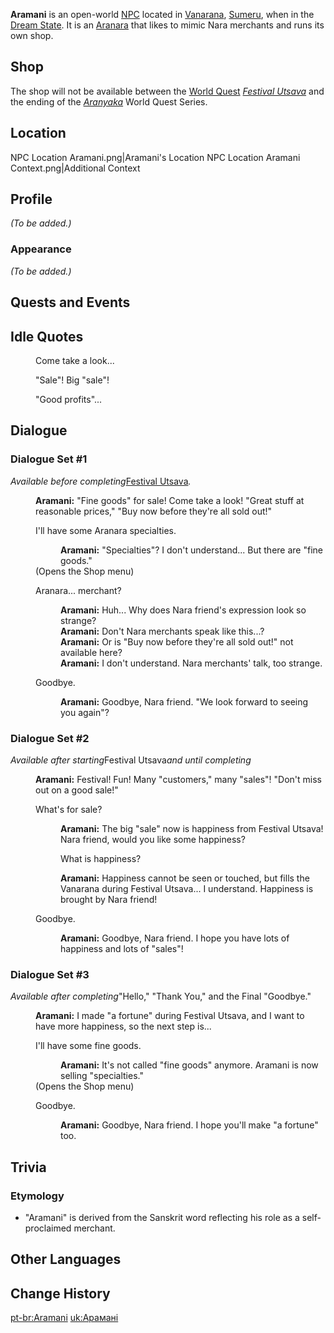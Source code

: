{{Meta
|missing_NPC_profile  = yes
}}
{{Character Infobox
|type             = Open-World NPC
|group            = Aranara
|image            = NPC Aramani.png
|region           = Sumeru
|location         = Sumeru
}}
'''Aramani''' is an open-world [[NPC]] located in [[Vanarana (Subarea)|Vanarana]], [[Sumeru]], when in the [[Vanarana (Subarea)#Dream State|Dream State]]. It is an [[Aranara]] that likes to mimic Nara merchants and runs its own shop.

==Shop==
The shop will not be available between the [[World Quest]] ''[[Festival Utsava]]'' and the ending of the ''[[Aranyaka]]'' World Quest Series.
{{Shop/Header|note=Refreshes|total=1|vendor=Aramani}}
{{Shop|Sunsettia|170|10|note=3 Days|total=1}}
{{Shop|Harra Fruit|240|10|note=3 Days|total=1}}
{{Shop|Zaytun Peach|240|10|note=3 Days|total=1}}
{{Shop|Rukkhashava Mushrooms|1,000|5|note=3 Days|total=1}}
{{Shop|Kalpalata Lotus|1,000|5|note=3 Days|total=1}}
{{Shop/Footer|note=&#32;|total=16,500}}

==Location==
<gallery>
NPC Location Aramani.png|Aramani's Location
NPC Location Aramani Context.png|Additional Context
</gallery>

==Profile==
''(To be added.)''

===Appearance===
''(To be added.)''

==Quests and Events==
{{Quests and Events}}

==Idle Quotes==
{{Dialogue Start}}
: {{DIcon|Idle}} Come take a look...
: {{DIcon|Idle}} "Sale"! Big "sale"!
: {{DIcon|Idle}} "Good profits"...
{{Dialogue End}}

==Dialogue==
===Dialogue Set #1===
''Available before completing ''[[Festival Utsava]]''.''
{{Dialogue Start}}
:'''Aramani:''' "Fine goods" for sale! Come take a look! "Great stuff at reasonable prices," "Buy now before they're all sold out!"
:{{DIcon|Shop}} I'll have some Aranara specialties.
::'''Aramani:''' "Specialties"? I don't understand... But there are "fine goods."
:;(Opens the Shop menu)
:{{DIcon}} Aranara... merchant?
::'''Aramani:''' Huh... Why does Nara friend's expression look so strange?
::'''Aramani:''' Don't Nara merchants speak like this...?
::'''Aramani:''' Or is "Buy now before they're all sold out!" not available here?
::'''Aramani:''' I don't understand. Nara merchants' talk, too strange.
:{{DIcon}} Goodbye.
::'''Aramani:''' Goodbye, Nara friend. "We look forward to seeing you again"?
{{Dialogue End}}

===Dialogue Set #2===
''Available after starting ''Festival Utsava'' and until completing ''{{LL|"Hello," "Thank You," and the Final "Goodbye"|.}}'' ''
{{Dialogue Start}}
:'''Aramani:''' Festival! Fun! Many "customers," many "sales"! "Don't miss out on a good sale!"
:{{DIcon}} What's for sale?
::'''Aramani:''' The big "sale" now is happiness from Festival Utsava! Nara friend, would you like some happiness?
::{{DIcon}} What is happiness?
::'''Aramani:''' Happiness cannot be seen or touched, but fills the Vanarana during Festival Utsava... I understand. Happiness is brought by Nara friend!
:{{DIcon}} Goodbye.
::'''Aramani:''' Goodbye, Nara friend. I hope you have lots of happiness and lots of "sales"!
{{Dialogue End}}

===Dialogue Set #3===
''Available after completing ''"Hello," "Thank You," and the Final "Goodbye."'' ''
{{Dialogue Start}}
:'''Aramani:''' I made "a fortune" during Festival Utsava, and I want to have more happiness, so the next step is...
:{{DIcon|Shop}} I'll have some fine goods.
::'''Aramani:''' It's not called "fine goods" anymore. Aramani is now selling "specialties."
:;(Opens the Shop menu)
:{{DIcon}} Goodbye.
::'''Aramani:''' Goodbye, Nara friend. I hope you'll make "a fortune" too.
{{Dialogue End}}

==Trivia==
===Etymology===
* "Aramani" is derived from the Sanskrit word {{Lang|sa=मणि|sa_rm=mani|sa_tl=jewel,|mini=1}} reflecting his role as a self-proclaimed merchant.

==Other Languages==
{{Other Languages
|default_hidden = 1
|en      = Aramani
|zhs     = 兰玛尼
|zhs_rm  = Lánmǎní
|zht     = 蘭瑪尼
|zht_rm  = Lánmǎní
|ja      = アランマニ
|ja_rm   = Aranmani
|ko      = 아란마니
|es      = Aramani
|fr      = Aramani
|ru      = Арамани
|th      = Aramani
|vi      = Aramani
|de      = Aramani
|id      = Aramani
|pt      = Aramani
|tr      = Aramani
|it      = Aramani
}}

==Change History==
{{Change History|3.0}}

[[pt-br:Aramani]]
[[uk:Арамані]]